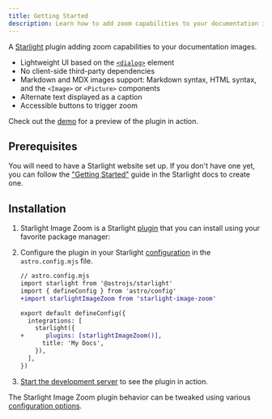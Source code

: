 ```yaml
---
title: Getting Started
description: Learn how to add zoom capabilities to your documentation images with the Starlight Image Zoom plugin.
---
```


A [Starlight](https://starlight.astro.build) plugin adding zoom capabilities to your documentation images.

- Lightweight UI based on the [`<dialog>`](https://developer.mozilla.org/en-US/docs/Web/HTML/Element/dialog) element
- No client-side third-party dependencies
- Markdown and MDX images support: Markdown syntax, HTML syntax, and the `<Image>` or `<Picture>` components
- Alternate text displayed as a caption
- Accessible buttons to trigger zoom

Check out the [demo](/demo/) for a preview of the plugin in action.

## Prerequisites

You will need to have a Starlight website set up.
If you don't have one yet, you can follow the ["Getting Started"](https://starlight.astro.build/getting-started) guide in the Starlight docs to create one.

## Installation


<Steps>

1. Starlight Image Zoom is a Starlight [plugin](https://starlight.astro.build/reference/plugins/) that you can install using your favorite package manager:

   <PackageManagers pkg="starlight-image-zoom" />

2. Configure the plugin in your Starlight [configuration](https://starlight.astro.build/reference/configuration/#plugins) in the `astro.config.mjs` file.

   ```diff lang="js"
   // astro.config.mjs
   import starlight from '@astrojs/starlight'
   import { defineConfig } from 'astro/config'
   +import starlightImageZoom from 'starlight-image-zoom'

   export default defineConfig({
     integrations: [
       starlight({
   +      plugins: [starlightImageZoom()],
         title: 'My Docs',
       }),
     ],
   })
   ```

3. [Start the development server](https://starlight.astro.build/getting-started/#start-the-development-server) to see the plugin in action.

</Steps>

The Starlight Image Zoom plugin behavior can be tweaked using various [configuration options](/configuration).

